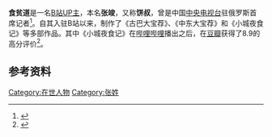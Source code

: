 '''食贫道'''是一名[[B站|B站]][[UP主|UP主]]，本名'''张竣'''，又称'''饼叔'''，曾是中国[[中国中央电视台|中央电视台]]驻俄罗斯首席记者<ref>{{Cite web|title=对谈“饼叔”张竣，当战地记者变身Vlogger的那点事儿_私家地理_澎湃新闻-The Paper|url=https://www.thepaper.cn/newsDetail_forward_4296561|accessdate=2020-08-26|work=www.thepaper.cn|archive-date=2020-02-03|archive-url=https://web.archive.org/web/20200203010646/http://www.thepaper.cn/newsDetail_forward_4296561|dead-url=no}}</ref>。自其入驻B站以来，制作了《古巴大宝荐》、《中东大宝荐》和《小城夜食记》等多部作品。其中《小城夜食记》在[[哔哩哔哩|哔哩哔哩]]播出之后，在[[豆瓣|豆瓣]]获得了8.9的高分评价<ref>{{Cite web|title=《小城夜食记》 记录扬州深夜食堂，快来看看这些美食_中国江苏网|url=http://jsnews.jschina.com.cn/yz/a/202003/t20200316_2506806.shtml|accessdate=2020-08-26|work=jsnews.jschina.com.cn}}</ref>。

==参考资料==
{{reflist}}
{{bio-stub}}

[[Category:在世人物|Category:在世人物]]
[[Category:张姓|Category:张姓]]